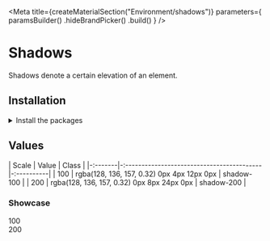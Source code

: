 
<Meta
    title={createMaterialSection("Environment/shadows")}
    parameters={
        paramsBuilder()
            .hideBrandPicker()
            .build()
    }
/>

<Anchor storyId="materials-environment-shadows--shadow-100" />

# Shadows

Shadows denote a certain elevation of an element.

## Installation

<details><summary >Install the packages</summary>

Install from <a href={INSTALLATION_PAGE}>the React bundle</a> or as a single package:

```bash
npm install @orbit-ui/css-normalize @orbit-ui/tachyons @orbit-ui/foundation
```

</details>

## Values

| Scale   | Value                                      | Class      |
|-:-------|-:------------------------------------------|-:----------|
| 100     | rgba(128, 136, 157, 0.32) 0px 4px 12px 0px | shadow-100 |
| 200     | rgba(128, 136, 157, 0.32) 0px 8px 24px 0px | shadow-200 |

### Showcase

<Preview>
    <Story name="values">
        <div className="flex pa7 pb8 bg-cloud-50">
            <div className="mr10 tc">
                <span className="marine-400">100</span>
                <div className="mw6 shadow-100 mt3">
                    <div className="w13 h13 bg-white" />
                </div>
            </div>
            <div className="tc">
                <span className="marine-400">200</span>
                <div className="mw6 mt3 shadow-200">
                    <div className="w13 h13 bg-white" />
                </div>
            </div>
        </div>
    </Story>
</Preview>
